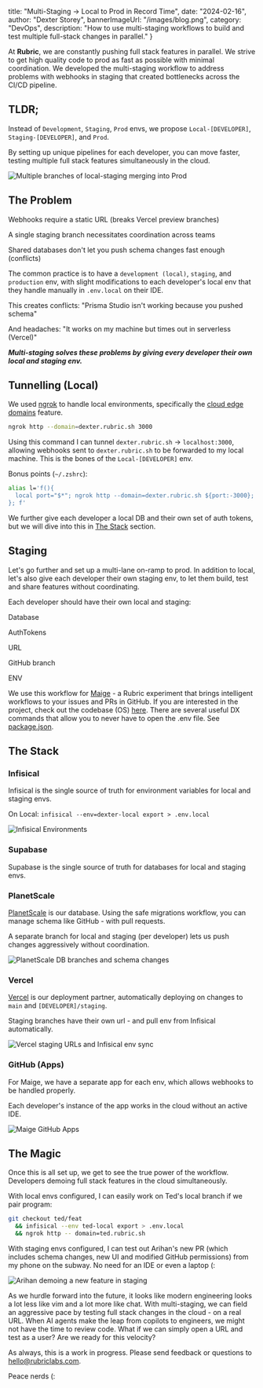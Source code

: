   title: "Multi-Staging → Local to Prod in Record Time",
  date: "2024-02-16",
  author: "Dexter Storey",
  bannerImageUrl: "/images/blog.png",
  category: "DevOps",
  description: "How to use multi-staging workflows to build and test multiple full-stack changes in parallel."
}

At **Rubric**, we are constantly pushing full stack features in parallel. We strive to get high quality code to prod as fast as possible with minimal coordination. We developed the multi-staging workflow to address problems with webhooks in staging that created bottlenecks across the CI/CD pipeline.

## TLDR;

Instead of `Development`, `Staging`, `Prod` envs, we propose `Local-[DEVELOPER]`, `Staging-[DEVELOPER]`, and `Prod`.

By setting up unique pipelines for each developer, you can move faster, testing multiple full stack features simultaneously in the cloud.

![Multiple branches of local-staging merging into Prod](/images/multi-staging.webp "Multiple branches of local-staging merging into Prod")

## The Problem

Webhooks require a static URL (breaks Vercel preview branches)

A single staging branch necessitates coordination across teams

Shared databases don't let you push schema changes fast enough (conflicts)

The common practice is to have a `development (local)`, `staging`, and `production` env, with slight modifications to each developer's local env that they handle manually in `.env.local` on their IDE.

This creates conflicts: "Prisma Studio isn't working because you pushed schema"

And headaches: "It works on my machine but times out in serverless (Vercel)"

**_Multi-staging solves these problems by giving every developer their own local and staging env._**

## Tunnelling (Local)

We used [ngrok](https://ngrok.com/) to handle local environments, specifically the [cloud edge domains](https://ngrok.com/docs/guides/how-to-set-up-a-custom-domain/) feature.

```sh
ngrok http --domain=dexter.rubric.sh 3000
```

Using this command I can tunnel `dexter.rubric.sh` → `localhost:3000`, allowing webhooks sent to `dexter.rubric.sh` to be forwarded to my local machine. This is the bones of the `Local-[DEVELOPER]` env.

Bonus points (`~/.zshrc`):

```sh
alias l='f(){
  local port="$*"; ngrok http --domain=dexter.rubric.sh ${port:-3000}; 
}; f'
```

We further give each developer a local DB and their own set of auth tokens, but we will dive into this in [The Stack](#the-stack) section.

## Staging

Let's go further and set up a multi-lane on-ramp to prod. In addition to local, let's also give each developer their own staging env, to let them build, test and share features without coordinating.

Each developer should have their own local and staging:

Database

AuthTokens

URL

GitHub branch

ENV

We use this workflow for [Maige](https://maige.app/) - a Rubric experiment that brings intelligent workflows to your issues and PRs in GitHub. If you are interested in the project, check out the codebase (OS) [here](https://github.com/RubricLab/maige). There are several useful DX commands that allow you to never have to open the .env file. See [package.json](https://github.com/RubricLab/maige/blob/f017cb57ae588b3fb57fb32906a9360556fe8c80/package.json#L83C3-L83C61).

## The Stack

### Infisical

Infisical is the single source of truth for environment variables for local and staging envs.

On Local: `infisical --env=dexter-local export > .env.local`

![Infisical Environments](/images/infisical.webp "Infisical Environments")

### Supabase

Supabase is the single source of truth for databases for local and staging envs.

### PlanetScale

[PlanetScale](https://planetscale.com/) is our database. Using the safe migrations workflow, you can manage schema like GitHub - with pull requests.

A separate branch for local and staging (per developer) lets us push changes aggressively without coordination.

![PlanetScale DB branches and schema changes](/images/planetscale.webp "PlanetScale DB branches and schema changes")

### Vercel

[Vercel](https://vercel.com) is our deployment partner, automatically deploying on changes to `main` and `[DEVELOPER]/staging`.

Staging branches have their own url - and pull env from Infisical automatically.

![Vercel staging URLs and Infisical env sync](/images/vercel.webp "Vercel staging URLs and Infisical env sync")

### GitHub (Apps)

For Maige, we have a separate app for each env, which allows webhooks to be handled properly.

Each developer's instance of the app works in the cloud without an active IDE.

![Maige GitHub Apps](/images/github.webp "Maige GitHub Apps")

## The Magic

Once this is all set up, we get to see the true power of the workflow. Developers demoing full stack features in the cloud simultaneously.

With local envs configured, I can easily work on Ted's local branch if we pair program:

```sh
git checkout ted/feat
  && infisical --env ted-local export > .env.local
  && ngrok http -- domain=ted.rubric.sh
```

With staging envs configured, I can test out Arihan's new PR (which includes schema changes, new UI and modified GitHub permissions) from my phone on the subway. No need for an IDE or even a laptop (:

![Arihan demoing a new feature in staging](/images/arihan-demo.webp "Arihan demoing a new feature in staging")

As we hurdle forward into the future, it looks like modern engineering looks a lot less like vim and a lot more like chat. With multi-staging, we can field an aggressive pace by testing full stack changes in the cloud - on a real URL. When AI agents make the leap from copilots to engineers, we might not have the time to review code. What if we can simply open a URL and test as a user? Are we ready for this velocity?

As always, this is a work in progress. Please send feedback or questions to hello@rubriclabs.com.

Peace nerds (: